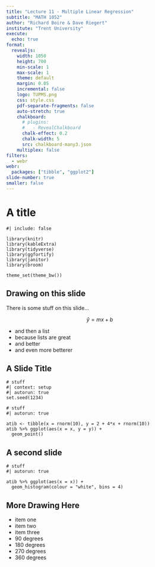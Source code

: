 ```yaml
---
title: "Lecture 11 - Multiple Linear Regression"
subtitle: "MATH 1052"
author: "Richard Boire & Dave Riegert"
institute: "Trent University"
execute: 
  echo: true
format:
  revealjs:
    width: 1050
    height: 700
    min-scale: 1
    max-scale: 1
    theme: default
    margin: 0.05
    incremental: false
    logo: TUPMS.png
    css: style.css
    pdf-separate-fragments: false
    auto-stretch: true
    chalkboard:
      # plugins:
      #   - RevealChalkboard
      chalk-effect: 0.2
      chalk-width: 5
      src: chalkboard-many3.json
    multiplex: false
filters:
  - webr
webr:
  packages: ["tibble", "ggplot2"]
slide-number: true
smaller: false
---
```


# A title
```webr-r
#| include: false

library(knitr)
library(kableExtra)
library(tidyverse)
library(ggfortify)
library(janitor)
library(broom)

theme_set(theme_bw())
```

<!-- <script type="text/x-mathjax-config"> 
    MathJax.Hub.Config({ 
        "HTML-CSS": { scale: 85, linebreaks: { automatic: true } }, 
        SVG: { linebreaks: { automatic:true } }, 
        displayAlign: "center" });
</script> -->

## Drawing on this slide

There is some stuff on this slide... 

$$
\hat{y} = mx + b
$$

- and then a list
- because lists are great
- and better
- and even more betterer

## A Slide Title

```webr-r
# stuff
#| context: setup
#| autorun: true
set.seed(1234)
```

```webr-r
# stuff
#| autorun: true

atib <- tibble(x = rnorm(10), y = 2 + 4*x + rnorm(10))
atib %>% ggplot(aes(x = x, y = y)) + 
  geom_point()
```

## A second slide


```webr-r
# stuff
#| autorun: true

atib %>% ggplot(aes(x = x)) + 
  geom_histogram(colour = "white", bins = 4)
```

## More Drawing Here

- item one
- item two
- item three
- 90 degrees
- 180 degrees
- 270 degrees
- 360 degrees